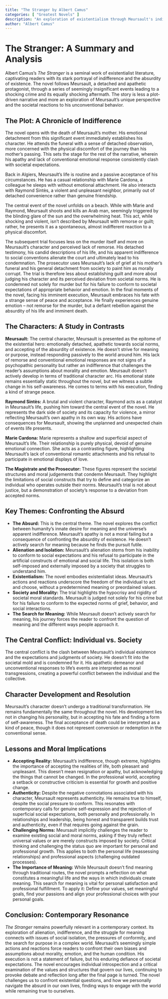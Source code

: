 ```yaml
---
title: "The Stranger by Albert Camus"
categories: [ "Greatest Novels" ]
description: "An exploration of existentialism through Meursault's indifference to his mother's death and subsequent murder."
author: "Albert Camus"
---
```

# The Stranger: A Summary and Analysis

Albert Camus's *The Stranger* is a seminal work of existentialist literature, captivating readers with its stark portrayal of indifference and the absurdity of existence.  The novel follows Meursault, a detached and apathetic protagonist, through a series of seemingly insignificant events leading to a shocking crime and its equally shocking aftermath. The story is less a plot-driven narrative and more an exploration of Meursault's unique perspective and the societal reactions to his unconventional behavior.

## The Plot: A Chronicle of Indifference

The novel opens with the death of Meursault's mother. His emotional detachment from this significant event immediately establishes his character. He attends the funeral with a sense of detached observation, more concerned with the physical discomfort of the journey than his mother's passing. This sets the stage for the rest of the narrative, wherein his apathy and lack of conventional emotional response consistently clash with societal expectations.

Back in Algiers, Meursault's life is routine and a passive acceptance of his circumstances. He has a casual relationship with Marie Cardona, a colleague he sleeps with without emotional attachment. He also interacts with Raymond Sintès, a violent and unpleasant neighbor, primarily out of detached convenience rather than genuine friendship.

The central event of the novel unfolds on a beach.  While with Marie and Raymond, Meursault shoots and kills an Arab man, seemingly triggered by the blinding glare of the sun and the overwhelming heat. This act, while shocking and violent, isn't described by Meursault with remorse or guilt; rather, he presents it as a spontaneous, almost indifferent reaction to a physical discomfort.

The subsequent trial focuses less on the murder itself and more on Meursault's character and perceived lack of remorse.  His detached testimony, his candid descriptions of his life, and his apparent indifference to social conventions alienate the court and ultimately lead to his condemnation.  The prosecutor uses Meursault's lack of grief at his mother’s funeral and his general detachment from society to paint him as morally corrupt.  The trial is therefore less about establishing guilt and more about judging his character and its perceived deviation from societal norms.  He is condemned not solely for murder but for his failure to conform to societal expectations of appropriate behavior and emotion.  In the final moments of the novel, facing his imminent execution, Meursault embraces his fate with a strange sense of peace and acceptance. He finally experiences genuine emotion – not remorse for the murder, but a defiant rebellion against the absurdity of his life and imminent death.

## The Characters: A Study in Contrasts

**Meursault:** The central character, Meursault is presented as the epitome of the existential hero: emotionally detached, apathetic towards social norms, and accepting of the absurdity of existence. He doesn't strive for meaning or purpose, instead responding passively to the world around him. His lack of remorse and conventional emotional responses are not signs of a psychopathic personality but rather an indifference that challenges the reader's assumptions about morality and emotion. Meursault doesn’t actively develop in terms of traditional character arc. His emotional state remains essentially static throughout the novel, but we witness a subtle change in his self-awareness. He comes to terms with his execution, finding a kind of strange peace.

**Raymond Sintès:**  A brutal and violent character, Raymond acts as a catalyst in Meursault's life, pushing him toward the central event of the novel.  He represents the dark side of society and its capacity for violence, a mirror reflecting Meursault's own apathy in its own way. His actions have consequences for Meursault, showing the unplanned and unexpected chain of events life presents.

**Marie Cardona:**  Marie represents a shallow and superficial aspect of Meursault's life.  Their relationship is purely physical, devoid of genuine emotional connection.  She acts as a contrasting figure, highlighting Meursault's lack of conventional romantic attachments and his refusal to participate in emotional displays of love.

**The Magistrate and the Prosecutor:** These figures represent the societal structures and moral judgements that condemn Meursault. They highlight the limitations of social constructs that try to define and categorize an individual who operates outside their norms. Meursault's trial is not about justice, but a demonstration of society’s response to a deviation from accepted norms.


## Key Themes: Confronting the Absurd

* **The Absurd:** This is the central theme. The novel explores the conflict between humanity's innate desire for meaning and the universe's apparent indifference. Meursault's apathy is not a moral failing but a consequence of confronting the absurdity of existence. He doesn't actively search for meaning because he finds the pursuit futile.
* **Alienation and Isolation:** Meursault’s alienation stems from his inability to conform to social expectations and his refusal to participate in the artificial constructs of emotional and social life. This isolation is both self-imposed and externally imposed by a society that struggles to understand him.
* **Existentialism:**  The novel embodies existentialist ideas. Meursault's actions and reactions underscore the freedom of the individual to act and choose, without a predetermined meaning or preordained values.
* **Society and Morality:** The trial highlights the hypocrisy and rigidity of societal moral standards. Meursault is judged not solely for his crime but for his failure to conform to the expected norms of grief, behavior, and social interactions.
* **The Search for Meaning:**  While Meursault doesn't actively search for meaning, his journey forces the reader to confront the question of meaning and the different ways people approach it.

## The Central Conflict: Individual vs. Society

The central conflict is the clash between Meursault's individual existence and the expectations and judgments of society.  He doesn't fit into the societal mold and is condemned for it.  His apathetic demeanor and unconventional responses to life's events are interpreted as moral transgressions, creating a powerful conflict between the individual and the collective.

## Character Development and Resolution

Meursault’s character doesn't undergo a traditional transformation.  He remains fundamentally the same throughout the novel.  His development lies not in changing his personality, but in accepting his fate and finding a form of self-awareness. The final acceptance of death could be interpreted as a kind of peace, though it does not represent conversion or redemption in the conventional sense.

## Lessons and Moral Implications

* **Accepting Reality:**  Meursault's indifference, though extreme, highlights the importance of accepting the realities of life, both pleasant and unpleasant. This doesn't mean resignation or apathy, but acknowledging the things that cannot be changed. In the professional world, accepting a setback or constructive criticism is essential for growth and positive change.
* **Authenticity:** Despite the negative connotations associated with his character, Meursault represents authenticity. He remains true to himself, despite the social pressure to conform.  This resonates with contemporary calls for genuine self-expression and the rejection of superficial social expectations, both personally and professionally. In relationships and leadership, being honest and transparent builds trust and authenticity, even if that requires going against the grain.
* **Challenging Norms:** Meursault implicitly challenges the reader to examine existing social and moral norms, asking if they truly reflect universal values or are merely constructs imposed by society. Critical thinking and challenging the status quo are important for personal and professional growth. This applies to both the personal life (reassessing relationships) and professional aspects (challenging outdated processes).
* **The Importance of Meaning:** While Meursault doesn't find meaning through traditional routes, the novel prompts a reflection on what constitutes a meaningful life and the ways in which individuals create meaning.  This search for meaning is vital for personal satisfaction and professional fulfillment. To apply it: Define your values, set meaningful goals, find your passions and align your professional choices with your personal goals.

## Conclusion: Contemporary Resonance

*The Stranger* remains powerfully relevant in a contemporary context. Its exploration of alienation, indifference, and the struggle for meaning connects with issues of social isolation, the pressures of conformity, and the search for purpose in a complex world. Meursault's seemingly simple actions and reactions force readers to confront their own biases and assumptions about morality, emotion, and the human condition. His execution is not a statement of failure, but his enduring defiance of societal expectations. The novel encourages individual introspection and a critical examination of the values and structures that govern our lives, continuing to provoke debate and reflection long after the final page is turned. The novel challenges us to confront existential questions, and how we personally navigate the absurd in our own lives, finding ways to engage with the world while remaining true to ourselves.

